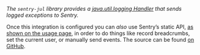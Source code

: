 <Note>

_The `sentry-jul` library provides a [java.util.logging Handler](http://docs.oracle.com/javase/8/docs/api/java/util/logging/Handler.html) that sends logged exceptions to Sentry._

</Note>

Once this integration is configured you can _also_ use Sentry’s static API, [as shown on the usage page](/usage), in order to do things like record breadcrumbs, set the current user, or manually send events. The source can be found [on GitHub](https://github.com/getsentry/sentry-java/tree/master/sentry-jul).
